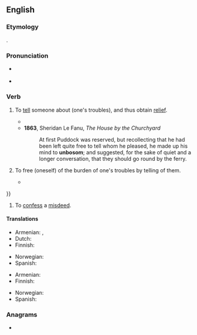 ==English==
{{was wotd|2009|July|18}}

===Etymology===
{{prefix|en|un|bosom|gloss2=the seat of emotions}}.

===Pronunciation===
* {{a|UK|US}} {{IPA|en|/ʌnˈbʊz.əm/|/ˌʌnˈbʊz.əm/}}
* {{audio|en|en-au-unbosom.ogg|Audio (AU)}}

===Verb===
{{en-verb}}
{{rfquote|en}}

# {{lb|en|ambitransitive|archaic}} To [[tell]] someone about (one's troubles), and thus obtain [[relief]].
#* {{quote-book
|en
|year=1594
|first=Willam
|last=Shakespeare
|authorlink=William Shakespeare
|title={{w|Love's Labour's Lost}}
|section=act V, scene 2, line 2040
|passage=Their several counsels they '''unbosom''' shall<br />To loves mistook, and so be mock'd withal<br />Upon the next occasion that we meet,<br />With visages displayed, to talk and greet.
}}
#* '''1863''', Sheridan Le Fanu, ''The House by the Churchyard''
#*: At first Puddock was reserved, but recollecting that he had been left quite free to tell whom he pleased, he made up his mind to '''unbosom'''; and suggested, for the sake of quiet and a longer conversation, that they should go round by the ferry.
# {{lb|en|reflexive|archaic}} To free (oneself) of the burden of one's troubles by telling of them.
#* {{quote-book
|en
|year=1953
|first=Samuel
|last=Beckett
|authorlink=Samuel Beckett
|title=[[w:Watt (novel)|Watt]]
|publisher=Olympia Press
|location=Paris
|ol=16635912M
|passage=Watt was not the first to whom Mr Graves had '''unbosomed''' himself, in this connexion. For he had '''unbosomed''' himself to Arsene, many years before {{...}}
}}
# {{lb|en|archaic}} To [[confess]] a [[misdeed]].

====Translations====
{{trans-top|to tell about one's troubles}}
* Armenian: {{t|hy|սիրտը բանալ}}, {{t|hy|զգացմունքները զեղել}}
* Dutch: {{t+|nl|ontboezemen}}
* Finnish: {{t+|fi|purkaa|alt=purkaa sydäntään}}
{{trans-mid}}
* Norwegian: {{t|no|lette sitt hjerte}}
* Spanish: {{t+|es|desahogarse}}
{{trans-bottom}}

{{trans-top|to confess a misdeed}}
* Armenian: {{t+|hy|խոստովանել}}
* Finnish: {{t+|fi|purkaa|alt=purkaa sydämensä}}
{{trans-mid}}
* Norwegian: {{t|no|lette sitt hjerte}}
* Spanish: {{t+|es|confesar}}
{{trans-bottom}}

===Anagrams===
* {{anagrams|en|a=bmnoosu|sub-moon|submoon}}